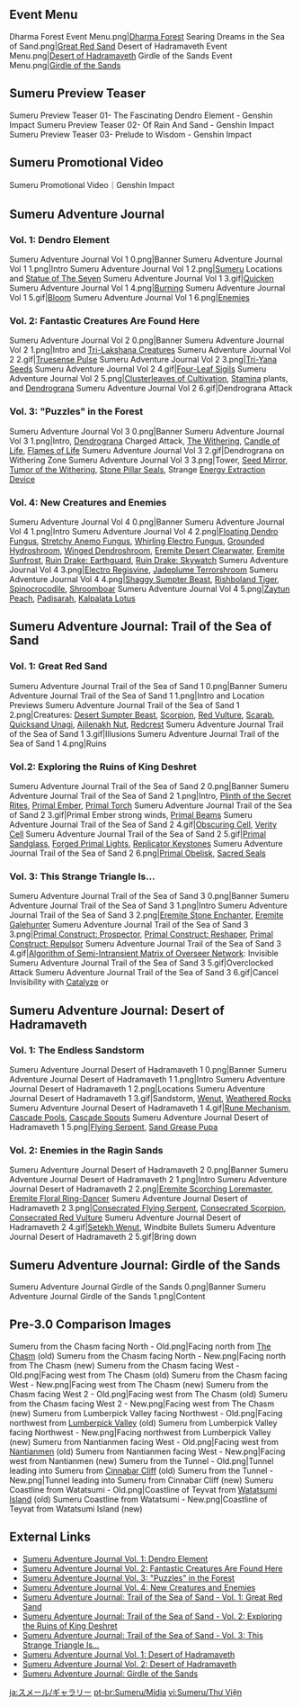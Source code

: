 {{RegionTabs}}

==Event Menu==
<gallery>
Dharma Forest Event Menu.png|[[Dharma Forest]]
Searing Dreams in the Sea of Sand.png|[[Great Red Sand]]
Desert of Hadramaveth Event Menu.png|[[Desert of Hadramaveth]]
Girdle of the Sands Event Menu.png|[[Girdle of the Sands]]
</gallery>

==Sumeru Preview Teaser==
<gallery>
Sumeru Preview Teaser 01- The Fascinating Dendro Element - Genshin Impact
Sumeru Preview Teaser 02- Of Rain And Sand - Genshin Impact
Sumeru Preview Teaser 03- Prelude to Wisdom - Genshin Impact
</gallery>
==Sumeru Promotional Video==
<gallery>
Sumeru Promotional Video｜Genshin Impact
</gallery>

==Sumeru Adventure Journal==
===Vol. 1: Dendro Element===
<gallery>
Sumeru Adventure Journal Vol 1 0.png|Banner
Sumeru Adventure Journal Vol 1 1.png|Intro
Sumeru Adventure Journal Vol 1 2.png|[[Sumeru]] Locations and [[Statue of The Seven]]
Sumeru Adventure Journal Vol 1 3.gif|[[Quicken]]
Sumeru Adventure Journal Vol 1 4.png|[[Burning]]
Sumeru Adventure Journal Vol 1 5.gif|[[Bloom]]
Sumeru Adventure Journal Vol 1 6.png|[[Enemies]]
</gallery>

===Vol. 2: Fantastic Creatures Are Found Here===
<gallery>
Sumeru Adventure Journal Vol 2 0.png|Banner
Sumeru Adventure Journal Vol 2 1.png|Intro and [[Tri-Lakshana Creature]]s
Sumeru Adventure Journal Vol 2 2.gif|[[Truesense Pulse]]
Sumeru Adventure Journal Vol 2 3.png|[[Tri-Yana Seed]]s
Sumeru Adventure Journal Vol 2 4.gif|[[Four-Leaf Sigil]]s
Sumeru Adventure Journal Vol 2 5.png|[[Clusterleaves of Cultivation]], [[Stamina]] plants, and [[Dendrograna]]
Sumeru Adventure Journal Vol 2 6.gif|Dendrograna Attack
</gallery>

===Vol. 3: "Puzzles" in the Forest===
<gallery>
Sumeru Adventure Journal Vol 3 0.png|Banner
Sumeru Adventure Journal Vol 3 1.png|Intro, [[Dendrograna]] Charged Attack, [[The Withering]], [[Candle of Life]], [[Flame of Life|Flames of Life]]
Sumeru Adventure Journal Vol 3 2.gif|Dendrograna on Withering Zone
Sumeru Adventure Journal Vol 3 3.png|Tower, [[Seed Mirror]], [[Tumor of the Withering]], [[Stone Pillar Seal]]s, Strange [[Energy Extraction Device]]
</gallery>

===Vol. 4: New Creatures and Enemies===
<gallery>
Sumeru Adventure Journal Vol 4 0.png|Banner
Sumeru Adventure Journal Vol 4 1.png|Intro
Sumeru Adventure Journal Vol 4 2.png|[[Floating Dendro Fungus]], [[Stretchy Anemo Fungus]], [[Whirling Electro Fungus]], [[Grounded Hydroshroom]], [[Winged Dendroshroom]], [[Eremite Desert Clearwater]], [[Eremite Sunfrost]], [[Ruin Drake: Earthguard]], [[Ruin Drake: Skywatch]]
Sumeru Adventure Journal Vol 4 3.png|[[Electro Regisvine]], [[Jadeplume Terrorshroom]]
Sumeru Adventure Journal Vol 4 4.png|[[Shaggy Sumpter Beast]], [[Rishboland Tiger]], [[Spinocrocodile]], [[Shroomboar]]
Sumeru Adventure Journal Vol 4 5.png|[[Zaytun Peach]], [[Padisarah]], [[Kalpalata Lotus]]
</gallery>

==Sumeru Adventure Journal: Trail of the Sea of Sand==
===Vol. 1: Great Red Sand===
<gallery>
Sumeru Adventure Journal Trail of the Sea of Sand 1 0.png|Banner
Sumeru Adventure Journal Trail of the Sea of Sand 1 1.png|Intro and Location Previews
Sumeru Adventure Journal Trail of the Sea of Sand 1 2.png|Creatures: [[Desert Sumpter Beast]], [[Scorpion]], [[Red Vulture]], [[Scarab]], [[Quicksand Unagi]], [[Ajilenakh Nut]], [[Redcrest]]
Sumeru Adventure Journal Trail of the Sea of Sand 1 3.gif|Illusions
Sumeru Adventure Journal Trail of the Sea of Sand 1 4.png|Ruins
</gallery>

===Vol.2: Exploring the Ruins of King Deshret===
<gallery>
Sumeru Adventure Journal Trail of the Sea of Sand 2 0.png|Banner
Sumeru Adventure Journal Trail of the Sea of Sand 2 1.png|Intro, [[Plinth of the Secret Rites]], [[Primal Ember]], [[Primal Torch]]
Sumeru Adventure Journal Trail of the Sea of Sand 2 3.gif|Primal Ember strong winds, [[Primal Beam]]s
Sumeru Adventure Journal Trail of the Sea of Sand 2 4.gif|[[Obscuring Cell]], [[Verity Cell]]
Sumeru Adventure Journal Trail of the Sea of Sand 2 5.gif|[[Primal Sandglass]], [[Forged Primal Light]]s, [[Replicator Keystone]]s
Sumeru Adventure Journal Trail of the Sea of Sand 2 6.png|[[Primal Obelisk]], [[Sacred Seal]]s
</gallery>

===Vol. 3: This Strange Triangle Is...===
<gallery>
Sumeru Adventure Journal Trail of the Sea of Sand 3 0.png|Banner
Sumeru Adventure Journal Trail of the Sea of Sand 3 1.png|Intro
Sumeru Adventure Journal Trail of the Sea of Sand 3 2.png|[[Eremite Stone Enchanter]], [[Eremite Galehunter]]
Sumeru Adventure Journal Trail of the Sea of Sand 3 3.png|[[Primal Construct: Prospector]], [[Primal Construct: Reshaper]], [[Primal Construct: Repulsor]]
Sumeru Adventure Journal Trail of the Sea of Sand 3 4.gif|[[Algorithm of Semi-Intransient Matrix of Overseer Network]]: Invisible
Sumeru Adventure Journal Trail of the Sea of Sand 3 5.gif|Overclocked Attack
Sumeru Adventure Journal Trail of the Sea of Sand 3 6.gif|Cancel Invisibility with [[Catalyze]] or {{Electro}}
</gallery>

==Sumeru Adventure Journal: Desert of Hadramaveth==
===Vol. 1: The Endless Sandstorm===
<gallery>
Sumeru Adventure Journal Desert of Hadramaveth 1 0.png|Banner
Sumeru Adventure Journal Desert of Hadramaveth 1 1.png|Intro
Sumeru Adventure Journal Desert of Hadramaveth 1 2.png|Locations
Sumeru Adventure Journal Desert of Hadramaveth 1 3.gif|Sandstorm, [[Wenut]], [[Weathered Rock]]s
Sumeru Adventure Journal Desert of Hadramaveth 1 4.gif|[[Rune Mechanism]], [[Cascade Pool]]s, [[Cascade Spout]]s
Sumeru Adventure Journal Desert of Hadramaveth 1 5.png|[[Flying Serpent]], [[Sand Grease Pupa]]
</gallery>

===Vol. 2: Enemies in the Ragin Sands===
<gallery>
Sumeru Adventure Journal Desert of Hadramaveth 2 0.png|Banner
Sumeru Adventure Journal Desert of Hadramaveth 2 1.png|Intro
Sumeru Adventure Journal Desert of Hadramaveth 2 2.png|[[Eremite Scorching Loremaster]], [[Eremite Floral Ring-Dancer]]
Sumeru Adventure Journal Desert of Hadramaveth 2 3.png|[[Consecrated Flying Serpent]], [[Consecrated Scorpion]], [[Consecrated Red Vulture]]
Sumeru Adventure Journal Desert of Hadramaveth 2 4.gif|[[Setekh Wenut]], Windbite Bullets
Sumeru Adventure Journal Desert of Hadramaveth 2 5.gif|Bring down
</gallery>

==Sumeru Adventure Journal: Girdle of the Sands==
<gallery>
Sumeru Adventure Journal Girdle of the Sands 0.png|Banner
Sumeru Adventure Journal Girdle of the Sands 1.png|Content
</gallery>

==Pre-3.0 Comparison Images==
<gallery>
Sumeru from the Chasm facing North - Old.png|Facing north from [[The Chasm (Area)|The Chasm]] (old)
Sumeru from the Chasm facing North - New.png|Facing north from The Chasm (new)
Sumeru from the Chasm facing West - Old.png|Facing west from The Chasm (old)
Sumeru from the Chasm facing West - New.png|Facing west from The Chasm (new)
Sumeru from the Chasm facing West 2 - Old.png|Facing west from The Chasm (old)
Sumeru from the Chasm facing West 2 - New.png|Facing west from The Chasm (new)
Sumeru from Lumberpick Valley facing Northwest - Old.png|Facing northwest from [[Lumberpick Valley]] (old)
Sumeru from Lumberpick Valley facing Northwest - New.png|Facing northwest from Lumberpick Valley (new)
Sumeru from Nantianmen facing West - Old.png|Facing west from [[Nantianmen]] (old)
Sumeru from Nantianmen facing West - New.png|Facing west from Nantianmen (new)
Sumeru from the Tunnel - Old.png|Tunnel leading into Sumeru from [[Cinnabar Cliff]] (old)
Sumeru from the Tunnel - New.png|Tunnel leading into Sumeru from Cinnabar Cliff (new)
Sumeru Coastline from Watatsumi - Old.png|Coastline of Teyvat from [[Watatsumi Island]] (old)
Sumeru Coastline from Watatsumi - New.png|Coastline of Teyvat from Watatsumi Island (new)
</gallery>

==External Links==
* [https://genshin.hoyoverse.com/en/news/detail/22974 Sumeru Adventure Journal Vol. 1: Dendro Element]
* [https://genshin.hoyoverse.com/en/news/detail/22961 Sumeru Adventure Journal Vol. 2: Fantastic Creatures Are Found Here]
* [https://genshin.hoyoverse.com/en/news/detail/23036 Sumeru Adventure Journal Vol. 3: "Puzzles" in the Forest]
* [https://genshin.hoyoverse.com/en/news/detail/23086 Sumeru Adventure Journal Vol. 4: New Creatures and Enemies]
* [https://genshin.hoyoverse.com/en/news/detail/23884 Sumeru Adventure Journal: Trail of the Sea of Sand - Vol. 1: Great Red Sand]
* [https://genshin.hoyoverse.com/en/news/detail/23931 Sumeru Adventure Journal: Trail of the Sea of Sand - Vol. 2: Exploring the Ruins of King Deshret]
* [https://genshin.hoyoverse.com/en/news/detail/23961 Sumeru Adventure Journal: Trail of the Sea of Sand - Vol. 3: This Strange Triangle Is...]
* [https://genshin.hoyoverse.com/en/news/detail/28733 Sumeru Adventure Journal Vol. 1: Desert of Hadramaveth]
* [https://genshin.hoyoverse.com/en/news/detail/28738 Sumeru Adventure Journal Vol. 2: Desert of Hadramaveth]
* [https://genshin.hoyoverse.com/en/news/detail/110946 Sumeru Adventure Journal: Girdle of the Sands]

[[ja:スメール/ギャラリー]]
[[pt-br:Sumeru/Mídia]]
[[vi:Sumeru/Thư Viện]]
